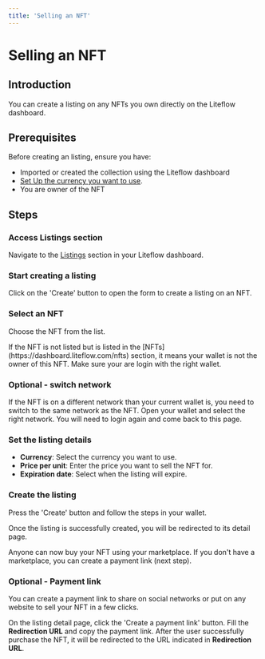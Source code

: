 ```yaml
---
title: 'Selling an NFT'
---
```



# Selling an NFT

## Introduction

You can create a listing on any NFTs you own directly on the Liteflow dashboard.

## Prerequisites

Before creating an listing, ensure you have:

- Imported or created the collection using the Liteflow dashboard
- [Set Up the currency you want to use](./setup-currencies).
- You are owner of the NFT

## Steps

<Steps>

### Access Listings section

Navigate to the [Listings](https://dashboard.liteflow.com/listings) section in your Liteflow dashboard.

### Start creating a listing

Click on the 'Create' button to open the form to create a listing on an NFT.

### Select an NFT

Choose the NFT from the list.

<Callout type="info">
  If the NFT is not listed but is listed in the
  [NFTs](https://dashboard.liteflow.com/nfts) section, it means your wallet is
  not the owner of this NFT. Make sure your are login with the right wallet.
</Callout>

### Optional - switch network

If the NFT is on a different network than your current wallet is, you need to switch to the same network as the NFT. Open your wallet and select the right network. You will need to login again and come back to this page.

### Set the listing details

- **Currency**: Select the currency you want to use.
- **Price per unit**: Enter the price you want to sell the NFT for.
- **Expiration date**: Select when the listing will expire.

### Create the listing

Press the 'Create' button and follow the steps in your wallet.

Once the listing is successfully created, you will be redirected to its detail page.

Anyone can now buy your NFT using your marketplace. If you don't have a marketplace, you can create a payment link (next step).

### Optional - Payment link

You can create a payment link to share on social networks or put on any website to sell your NFT in a few clicks.

On the listing detail page, click the 'Create a payment link' button. Fill the **Redirection URL** and copy the payment link.
After the user successfully purchase the NFT, it will be redirected to the URL indicated in **Redirection URL**.

</Steps>
